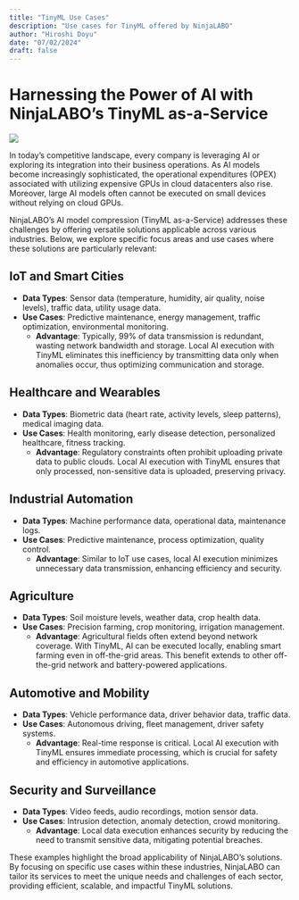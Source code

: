 ```yaml
---
title: "TinyML Use Cases"
description: "Use cases for TinyML offered by NinjaLABO"
author: "Hiroshi Doyu"
date: "07/02/2024"
draft: false
---
```

# Harnessing the Power of AI with NinjaLABO's TinyML as-a-Service

![](../images/tinymlusecases.png)

In today's competitive landscape, every company is leveraging AI or exploring its integration into their business operations. As AI models become increasingly sophisticated, the operational expenditures (OPEX) associated with utilizing expensive GPUs in cloud datacenters also rise. Moreover, large AI models often cannot be executed on small devices without relying on cloud GPUs.

NinjaLABO's AI model compression (TinyML as-a-Service) addresses these challenges by offering versatile solutions applicable across various industries. Below, we explore specific focus areas and use cases where these solutions are particularly relevant:

## IoT and Smart Cities
- **Data Types**: Sensor data (temperature, humidity, air quality, noise levels), traffic data, utility usage data.
- **Use Cases**: Predictive maintenance, energy management, traffic optimization, environmental monitoring.
  - **Advantage**: Typically, 99% of data transmission is redundant, wasting network bandwidth and storage. Local AI execution with TinyML eliminates this inefficiency by transmitting data only when anomalies occur, thus optimizing communication and storage.

## Healthcare and Wearables
- **Data Types**: Biometric data (heart rate, activity levels, sleep patterns), medical imaging data.
- **Use Cases**: Health monitoring, early disease detection, personalized healthcare, fitness tracking.
  - **Advantage**: Regulatory constraints often prohibit uploading private data to public clouds. Local AI execution with TinyML ensures that only processed, non-sensitive data is uploaded, preserving privacy.

## Industrial Automation
- **Data Types**: Machine performance data, operational data, maintenance logs.
- **Use Cases**: Predictive maintenance, process optimization, quality control.
  - **Advantage**: Similar to IoT use cases, local AI execution minimizes unnecessary data transmission, enhancing efficiency and security.

## Agriculture
- **Data Types**: Soil moisture levels, weather data, crop health data.
- **Use Cases**: Precision farming, crop monitoring, irrigation management.
  - **Advantage**: Agricultural fields often extend beyond network coverage. With TinyML, AI can be executed locally, enabling smart farming even in off-the-grid areas. This benefit extends to other off-the-grid network and battery-powered applications.

## Automotive and Mobility
- **Data Types**: Vehicle performance data, driver behavior data, traffic data.
- **Use Cases**: Autonomous driving, fleet management, driver safety systems.
  - **Advantage**: Real-time response is critical. Local AI execution with TinyML ensures immediate processing, which is crucial for safety and efficiency in automotive applications.

## Security and Surveillance
- **Data Types**: Video feeds, audio recordings, motion sensor data.
- **Use Cases**: Intrusion detection, anomaly detection, crowd monitoring.
  - **Advantage**: Local data execution enhances security by reducing the need to transmit sensitive data, mitigating potential breaches.

These examples highlight the broad applicability of NinjaLABO's solutions. By focusing on specific use cases within these industries, NinjaLABO can tailor its services to meet the unique needs and challenges of each sector, providing efficient, scalable, and impactful TinyML solutions.